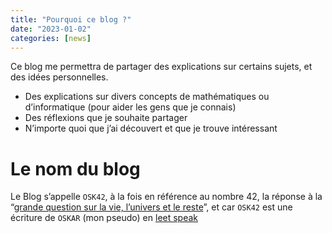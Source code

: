```yaml
---
title: "Pourquoi ce blog ?"
date: "2023-01-02"
categories: [news]
---
```


Ce blog me permettra de partager des explications sur certains sujets, et des idées personnelles.

 - Des explications sur divers concepts de mathématiques ou d'informatique (pour aider les gens que je connais)
 - Des réflexions que je souhaite partager
 - N'importe quoi que j'ai découvert et que je trouve intéressant

# Le nom du blog

Le Blog s'appelle `OSK42`, à la fois en référence au nombre 42, la réponse à la "[grande question sur la vie, l'univers et le reste](https://fr.wikipedia.org/wiki/La_grande_question_sur_la_vie,_l%27Univers_et_le_reste)", et car `OSK42` est une écriture de `OSKAR` (mon pseudo) en [leet speak](https://fr.wikipedia.org/wiki/Leet_speak)

